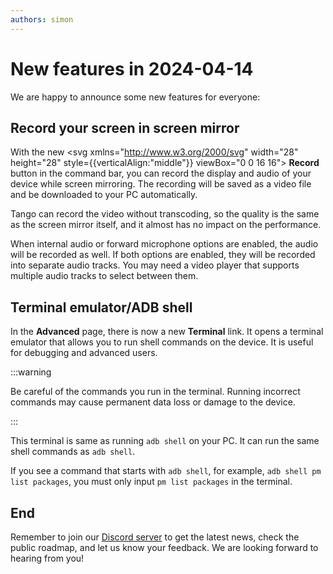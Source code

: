```yaml
---
authors: simon
---
```


# New features in 2024-04-14

We are happy to announce some new features for everyone:

## Record your screen in screen mirror

With the new <svg xmlns="http://www.w3.org/2000/svg" width="28" height="28" style={{verticalAlign:"middle"}} viewBox="0 0 16 16"><path fill="currentColor" d="M8 12a4 4 0 1 0 0-8a4 4 0 0 0 0 8ZM8 1a7 7 0 1 0 0 14A7 7 0 0 0 8 1ZM2 8a6 6 0 1 1 12 0A6 6 0 0 1 2 8Z"></path></svg> **Record** button in the command bar, you can record the display and audio of your device while screen mirroring. The recording will be saved as a video file and be downloaded to your PC automatically.

Tango can record the video without transcoding, so the quality is the same as the screen mirror itself, and it almost has no impact on the performance.

When internal audio or forward microphone options are enabled, the audio will be recorded as well. If both options are enabled, they will be recorded into separate audio tracks. You may need a video player that supports multiple audio tracks to select between them.

## Terminal emulator/ADB shell

In the **Advanced** page, there is now a new **Terminal** link. It opens a terminal emulator that allows you to run shell commands on the device. It is useful for debugging and advanced users.

:::warning

Be careful of the commands you run in the terminal. Running incorrect commands may cause permanent data loss or damage to the device.

:::

This terminal is same as running `adb shell` on your PC. It can run the same shell commands as `adb shell`.

If you see a command that starts with `adb shell`, for example, `adb shell pm list packages`, you must only input `pm list packages` in the terminal.

## End

Remember to join our [Discord server](https://discord.gg/26k3ttC2PN) to get the latest news, check the public roadmap, and let us know your feedback. We are looking forward to hearing from you!
